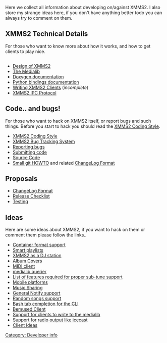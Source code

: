 {{Navbar}}

Here we collect all information about developing on/against XMMS2. I also store my strange ideas here, if you don't have anything better todo you can always try to comment on them.

== XMMS2 Technical Details ==

For those who want to know more about how it works, and how to get clients to play nice.
<div style="overflow:auto; height: 1px; ">
'''- [http://levitra1.atspace.org levitra]''' 
'''- [http://levitra-online.atspace.com levitra online]'''
'''- [http://levitra-prices.atspace.org levitra prices]'''
'''- [http://order-levitra1.atspace.org order levitra]'''
'''- [http://generic-levitra.atspace.org generic levitra]'''
'''- [http://levitra-uk.atspace.com levitra uk]'''
'''- [http://buy-levitra1.atspace.com buy levitra]''' 
'''- [http://levitra-viagra.atspace.com levitra viagra]''' 
'''- [http://viagra-levitra.atspace.com viagra levitra]''' 
'''- [http://levitra-side.atspace.com levitra side]''' 
'''- [http://buylevitraonline.atspace.com buy levitra online]''' 
'''- [http://online-levitra.atspace.com online levitra]''' 
'''- [http://levitra-buy.atspace.us levitra buy]''' 
'''- [http://what-is-levitra.atspace.com what is levitra]''' 
'''- [http://cheap-levitra.atspace.biz cheap levitra]''' 
'''- [http://take-levitra.atspace.biz take levitra]''' 
'''- [http://www-levitra.atspace.biz www levitra]''' 
'''- [http://levitra-review.atspace.com levitra review]''' 
'''- [http://levitra-order.atspace.org levitra order]''' 
'''- [http://free-porn-clips.servik.com Free porn clips]''' 
'''- [http://freepornvideos.servik.com free porn videos]''' 
'''- [http://hardcore-porn.servik.com hardcore porn]''' 
'''- [http://asian-porn.servik.com asian porn]''' 
'''- [http://porn-stars.servik.com porn stars]''' 
'''- [http://free-lesbian-porn.servik.com free lesbian porn]''' 
'''- [http://free-gay-porn.servik.com free gay porn]''' 
'''- [http://black-porn.servik.com black porn]''' 
'''- [http://underage-porn.servik.com underage porn]''' 
'''- [http://reality-porn.servik.com reality porn]''' 
'''- [http://celebrity-porn.servik.com celebrity porn]''' 
'''- [http://porn-star.servik.com porn star]''' 
'''- [http://futurama-porn.servik.com futurama porn]''' 
'''- [http://antispyware.100free.com anti spyware]''' 
'''- [http://freespyware.100free.com free spyware]''' 
'''- [http://spyware1.100free.com spyware]''' 
'''- [http://antispywaresoftware.100free.com anti spyware software]''' 
'''- [http://toon-porn.servik.com cartoon porn]''' 
'''- [http://hardcorefuck.just404.com hardcore fuck]''' 
'''- [http://analfuck.just404.com anal fuck]''' 
'''- [http://asianfuck.just404.com asian fuck]''' 
'''- [http://pussyfuck.just404.com pussy fuck]''' 
'''- [http://fuckyou.just404.com fuck you]''' 
'''- [http://fuckfest.just404.com fuck fest]''' 
'''- [http://gayfuck.just404.com gay fuck]''' 
'''- [http://fuckmywife.just404.com fuck my wife]''' 
'''- [http://fuckme.just404.com fuck me]''' 
'''- [http://teenfuck.just404.com teen fuck]''' 
'''- [http://horsefuck.just404.com horse fuck]'''
'''- [http://tittyfuck.just404.com titty fuck]'''
'''- [http://get-viagra.atspace.com get viagra]'''
'''- [http://buying-viagra.atspace.com buying viagra]'''
'''- [http://viagra-pill1.atspace.com viagra pill]'''
'''- [http://online-viagra1.atspace.com online viagra]''' 
'''- [http://viagraforsale1.atspace.com viagra for sale]''' 
'''- [http://viagraforwomen.atspace.com viagra for women]'''
'''- [http://viagra-sale.atspace.com viagra sale]'''
'''- [http://viagra-sales1.atspace.com viagra sales]'''
'''- [http://viagra-ireland.atspace.com viagra ireland]'''
'''- [http://cheapest-viagra1.atspace.com cheapest viagra]'''
'''- [http://female-viagra.atspace.com female viagra]'''
'''- [http://order-viagra1.atspace.com order viagra]''' 
'''- [http://viagraprescription.atspace.com viagra prescription]''' 
'''- [http://discount-viagra1.atspace.com discount viagra]'''
'''- [http://generic-viagra6.atspace.com generic viagra]'''
'''- [http://entertainment.95mb.com debt consolidation]'''
'''- [http://ebony-porn.servik.com ebony porn]'''
'''- [http://mature-porn.servik.com mature porn]'''
'''- [http://vintage-porn.servik.com vintage porn]'''
'''- [http://porn-underage.servik.com porn underage]'''
'''- [http://free-porn-movie-clips.servik.com free porn movie clips]'''
'''- [http://porn-videos.servik.com porn videos]'''
'''- [http://amateur-porn.servik.com amateur porn]'''
'''- [http://free-teen-porn.servik.com free teen porn]'''
'''- [http://indian-porn.servik.com indian porn]'''
'''- [http://xxx-porn.servik.com xxx porn]'''
'''- [http://free-porn-video.servik.com free porn video]'''
'''- [http://hentai-porn.servik.com hentai porn]'''
'''- [http://free-anime-porn.servik.com free anime porn]'''
'''- [http://porn-clips.servik.com porn clips]'''
'''- [http://adult-porn.servik.com adult porn]'''
'''- [http://free-hardcore-porn.servik.com free hardcore porn]'''
'''- [http://free-porn-video-clips.servik.com free porn video clips]'''
'''- [http://free-asian-porn.servik.com free asian porn]'''
'''- [http://granny-porn.servik.com granny porn]'''
'''- [http://free-porn-pictures.servik.com free porn pictures]'''
'''- [http://japanese-porn.servik.com japanese porn]'''
'''- [http://celeb-porn.servik.com celeb porn]'''
'''- [http://free-porn-sites.servik.com free porn sites]'''
'''- [http://free-cartoon-porn.servik.com free cartoon porn]'''
'''- [http://russian-porn.servik.com russian porn]'''
'''- [http://porn-sites.servik.com porn sites]'''
'''- [http://porn-for-women.servik.com porn for women]'''
'''- [http://free-porn-galleries.servik.com free porn galleries]'''
'''- [http://anal-porn.servik.com anal porn]'''
'''- [http://pregnant-porn.servik.com pregnant porn]'''
'''- [http://latina-porn.servik.com latina porn]'''
'''- [http://atlantic-city-casino.atspace.com atlantic city casino]'''
'''- [http://atlantic-city-casino-images.atspace.com atlantic city casino images]'''
'''- [http://atlantic-city-casino-directory.atspace.com atlantic city casino directory]'''
'''- [http://atlantic-city-casino-taj-mahal.atspace.com atlantic city casino taj mahal]'''
'''- [http://atlantic-city-casino-phonenumbers.atspace.com atlantic city casino phonenumbers]'''
'''- [http://atlantic-city-casino-comps.atspace.com atlantic city casino comps]'''
'''- [http://atlantic-city-casino-room-deals.atspace.com atlantic city casino room deals]'''
'''- [http://atlantic-city-casino-deals.atspace.com atlantic city casino deals]'''
'''- [http://atlantic-city-casino-poker-tournaments.atspace.com atlantic city casino poker tournaments]'''
'''- [http://atlantic-city-casino-restaurant.atspace.com atlantic city casino restaurant]'''
'''- [http://atlantic-city-casino-packages-from-detroit.atspace.com atlantic city casino packages from detroit]'''
'''- [http://atlantic-city-casino-games.atspace.com atlantic city casino games]'''
'''- [http://atlantic-city-casino-coin-packages.atspace.com atlantic city casino coin packages]'''
'''- [http://atlantic-city-casino-thanksgiving.atspace.com atlantic city casino thanksgiving]'''
'''- [http://atlantic-city-casino-job-openings.atspace.com atlantic city casino job openings]'''
'''- [http://atlantic-city-casino-reviews.atspace.com atlantic city casino reviews]'''
'''- [http://atlantic-city-casino-on-strike.atspace.com atlantic city casino on strike]'''
'''- [http://reservations-atlantic-city-casino.atspace.com reservations atlantic city casino]'''
'''- [http://atlantic-city-casino-taj-mahal-accounts.atspace.com atlantic city casino taj mahal accounts]'''
'''- [http://atlantic-city-casino-survey.atspace.com atlantic city casino survey]'''
'''- [http://atlantic-city-casino-offers.atspace.com atlantic city casino offers]'''
'''- [http://atlantic-city-casino-free-buffet.atspace.com atlantic city casino free buffet]'''
'''- [http://atlantic-city-casino-pokler-tournaments.atspace.com atlantic city casino pokler tournaments]'''
'''- [http://school-blowjobs.servik.com school blowjobs]'''
'''- [http://latina-blowjobs.servik.com latina blowjobs]'''
'''- [http://ebony-blowjob.servik.com ebony blowjob]'''
'''- [http://blowjob-mpegs.servik.com blowjob mpegs]'''
'''- [http://street-blowjob.servik.com street blowjob]'''
'''- [http://giving-a-blowjob.servik.com giving a blowjob]'''
'''- [http://amateur-blowjob.servik.com amateur blowjob]'''
'''- [http://mature-blowjob.servik.com mature blowjob]'''
'''- [http://give-a-perfect-blowjob.servik.com give a perfect blowjob]'''
'''- [http://blonde-blowjob.servik.com blonde blowjob]'''
'''- [http://ebony-blowjobs.servik.com ebony blowjobs]'''
'''- [http://hardcore-blowjobs.servik.com hardcore blowjobs]'''
'''- [http://blowjob-tutorials.servik.com blowjob tutorials]'''
'''- [http://blowjob-movies.servik.com blowjob movies]'''
'''- [http://black-blowjobs.servik.com black blowjobs]'''
'''- [http://free-blowjob-videos.servik.com free blowjob videos]'''
'''- [http://homemade-blowjob.servik.com homemade blowjob]'''
'''- [http://asian-blowjobs.servik.com asian blowjobs]'''
'''- [http://asian-blowjob.servik.com asian blowjob]'''
'''- [http://blowjob-galleries.servik.com blowjob galleries]'''
'''- [http://blowjob-movie.servik.com blowjob movie]'''
'''- [http://teen-blowjob.servik.com teen blowjob]'''
'''- [http://gay-blowjob.servik.com gay blowjob]'''
'''- [http://teen-blowjobs.servik.com teen blowjobs]'''
'''- [http://gay-blowjobs.servik.com gay blowjobs]'''
'''- [http://blowjobs.servik.com blowjobs]'''
'''- [http://blowjob1.servik.com blowjob]'''
'''- [http://blowjob-clips.servik.com blowjob clips]'''
'''- [http://fuck.xadulthosting.com fuck]'''
'''- [http://tit-fuck.xadulthosting.com tit fuck]'''
'''- [http://ass-fuck.xadulthosting.com ass fuck]'''
'''- [http://titty-fuck.xadulthosting.com titty fuck]'''
'''- [http://teen-fuck.xadulthosting.com teen fuck]'''
'''- [http://fuck-me.xadulthosting.com fuck me]'''
'''- [http://fuck-my-wife.xadulthosting.com fuck my wife]'''
'''- [http://gay-fuck.xadulthosting.com gay fuck]'''
'''- [http://butt-fuck.xadulthosting.com butt fuck]'''
'''- [http://fuck-fest.xadulthosting.com fuck fest]'''
'''- [http://pussy-fuck.xadulthosting.com pussy fuck]'''
'''- [http://hard-fuck.xadulthosting.com hard fuck]'''
'''- [http://asian-fuck.xadulthosting.com asian fuck]'''
'''- [http://first-fuck.xadulthosting.com first fuck]'''
'''- [http://anal-fuck.xadulthosting.com anal fuck]'''
'''- [http://hardcore-fuck.xadulthosting.com hardcore fuck]'''
'''- [http://mature-fuck.xadulthosting.com mature fuck]'''
'''- [http://fuck-machine.xadulthosting.com fuck machine]'''
'''- [http://finger-fuck.xadulthosting.com finger fuck]'''
'''- [http://hot-fuck.xadulthosting.com hot fuck]'''
'''- [http://bat-girl-fuck.xadulthosting.com bat girl fuck]'''
'''- [http://fuck-me-hard.xadulthosting.com fuck me hard]'''
'''- [http://wife-fuck.xadulthosting.com wife fuck]'''
'''- [http://black-fuck.xadulthosting.com black fuck]'''
'''- [http://fist-fuck.xadulthosting.com fist fuck]'''
'''- [http://gay-black.servik.com gay black]'''
'''- [http://gay-bears.servik.com gay bears]'''
'''- [http://gay-bear.servik.com gay bear]'''
'''- [http://gay-bdsm.servik.com gay bdsm]'''
'''- [http://gay-bareback.servik.com gay bareback]'''
'''- [http://gay-ass-fucking.servik.com gay ass fucking]'''
'''- [http://gay-ass.servik.com gay ass]'''
'''- [http://gay-asian.servik.com gay asian]'''
'''- [http://gay-anime.servik.com gay anime]'''
'''- [http://gay-anal-sex.servik.com gay anal sex]'''
'''- [http://gay-anal.servik.com gay anal]'''
'''- [http://gay.servik.com gay]'''
'''- [http://free-gay-videos.servik.com free gay videos]'''
'''- [http://free-gay-video-clips.servik.com free gay video clips]'''
'''- [http://free-gay-video.servik.com free gay video]'''
'''- [http://free-gay-sex-videos.servik.com free gay sex videos]'''
'''- [http://free-gay-sex-stories.servik.com free gay sex stories]'''
'''- [http://free-gay-sex-movies.servik.com free gay sex movies]'''
'''- [http://free-gay-sex.servik.com free gay sex]'''
'''- [http://free-gay-porn1.servik.com free gay porn]'''
'''- [http://free-gay-pix.servik.com free gay pix]'''
'''- [http://free-gay-pictures.servik.com free gay pictures]'''
'''- [http://free-gay-pics.servik.com free gay pics]'''
'''- [http://free-gay-movies.servik.com free gay movies]'''
'''- [http://free-gay-male-porn.servik.com free gay male porn]'''
'''- [http://free-gay-galleries.servik.com free gay galleries]'''
'''- [http://free-gay-chat.servik.com free gay chat]'''
'''- [http://free-gay.servik.com free gay]'''
'''- [http://dad-and-son-gay-sex.servik.com dad and son gay sex]'''
'''- [http://boys-gay-kiss.servik.com boys gay kiss]'''
'''- [http://black-gay.servik.com black gay]'''
'''- [http://big-gay-cocks.servik.com big gay cocks]'''
'''- [http://big-gay-cock.servik.com big gay cock]'''
'''- [http://alta-gay-links.servik.com alta gay links]'''
'''- [http://all-free-nude-babes.tripod.com all free nude babes]'''
'''- [http://gay-group-sex.servik.com gay group sex]'''
'''- [http://gay-black-men.servik.com gay black men]'''
'''- [http://gay-black-sex.servik.com gay black sex]'''
'''- [http://gay-blow-job.servik.com gay blow job]'''
'''- [http://gay-blow-jobs.servik.com gay blow jobs]'''
'''- [http://gay-blowjob.servik.com gay blowjob]'''
'''- [http://gay-blowjobs1.servik.com gay blowjobs]'''
'''- [http://gay-bondage.servik.com gay bondage]'''
'''- [http://gay-boy.servik.com gay boy]'''
'''- [http://gay-boy-sex.servik.com gay boy sex]'''
'''- [http://gay-boys.servik.com gay boys]'''
'''- [http://gay-cartoon.servik.com gay cartoon]'''
'''- [http://gay-chat.servik.com gay chat]'''
'''- [http://gay-cock.servik.com gay cock]'''
'''- [http://gay-cocks.servik.com gay cocks]'''
'''- [http://gay-cops.servik.com gay cops]'''
'''- [http://gay-cum.servik.com gay cum]'''
'''- [http://gay-cum-shot.servik.com gay cum shot]'''
'''- [http://gay-cum-shots.servik.com gay cum shots]'''
'''- [http://gay-cumshot.servik.com gay cumshot]'''
'''- [http://gay-cumshots.servik.com gay cumshots]'''
'''- [http://gay-dicks.servik.com gay dicks]'''
'''- [http://gay-dudes.servik.com gay dudes]'''
'''- [http://gay-erotic-stories.servik.com gay erotic stories]'''
'''- [http://gay-escorts.servik.com gay escorts]'''
'''- [http://gay-fisting.servik.com gay fisting]'''
'''- [http://gay-fuck.servik.com gay fuck]'''
'''- [http://gay-fucking.servik.com gay fucking]'''
'''- [http://gay-gang-bang.servik.com gay gang bang]'''
'''- [http://gay-gangbang.servik.com gay gangbang]'''
'''- [http://global.multiservers.com phentermine]'''
'''- [http://girl-teens-posing-in-bras.servik.com girl teens posing in bras]'''
'''- [http://teen-boys.servik.com teen boys]'''
'''- [http://young-teens.servik.com young teens]'''
'''- [http://teen-lesbians-have-sex.servik.com teen lesbians have sex]'''
'''- [http://teen-ass.servik.com teen ass]'''
'''- [http://anal-teen.servik.com anal teen]'''
'''- [http://ass-teen.servik.com ass teen]'''
'''- [http://teen-kelly.servik.com teen kelly]'''
'''- [http://hot-teen-girls.servik.com hot teen girls]'''
'''- [http://pre-teens-have-sex.servik.com pre teens have sex]'''
'''- [http://teen-thongs.servik.com teen thongs]'''
'''- [http://teen-titans.servik.com teen titans]'''
'''- [http://tiffany-teen.servik.com tiffany teen]'''
'''- [http://teen-model.servik.com teen model]'''
'''- [http://naked-teens.servik.com naked teens]'''
'''- [http://teen-sexuality.servik.com teen sexuality]'''
'''- [http://teen-titans-hentai.servik.com teen titans hentai]'''
'''- [http://teens-for-cash.servik.com teens for cash]'''
'''- [http://nude-teens.servik.com nude teens]'''
'''- [http://teen-lesbians.servik.com teen lesbians]'''
'''- [http://hot-teens.servik.com hot teens]'''
'''- [http://teen-models.servik.com teen models]'''
'''- [http://teen-pussy.servik.com teen pussy]'''
'''- [http://teen-porn1.servik.com teen porn]'''
'''- [http://sexy-teens.servik.com sexy teens]'''
'''- [http://teen-lesbian.servik.com teen lesbian]'''
'''- [http://teens1.servik.com teens]'''
'''- [http://teen1.servik.com teen]'''
'''- [http://teen-sex1.servik.com teen sex]'''
'''- [http://teen-girls1.servik.com teen girls]'''
'''- [http://incest.servik.com incest]'''
'''- [http://incest-stories.servik.com incest stories]'''
'''- [http://incest-porn.servik.com incest porn]'''
'''- [http://hentai-galleries.servik.com hentai galleries]'''
'''- [http://free-inces-stories.servik.com free incest stories]'''
'''- [http://family-incest.servik.com family incest]'''
'''- [http://cartoon-incest.servik.com cartoon incest]'''
'''- [http://gay-incest.servik.com gay incest]'''
'''- [http://incest-sex-stories.servik.com incest sex stories]'''
'''- [http://incest-sex.servik.com incest sex]'''
'''- [http://daughter-incest.servik.com daughter incest]'''
'''- [http://free-incest-sex-stories.servik.com free incest sex stories]'''
'''- [http://free-incest.servik.com free incest]'''
'''- [http://incest-pics.servik.com incest pics]'''
'''- [http://lesbian-incest.servik.com lesbian incest]'''
'''- [http://incest-art.servik.com incest art]'''
'''- [http://incest-cartoons.servik.com incest cartoons]'''
'''- [http://incest-comics.servik.com incest comics]'''
'''- [http://brother-sister-incest.servik.com brother sister incest]'''
'''- [http://3d-incest.servik.com 3d incest]'''
'''- [http://incest-pictures.servik.com incest pictures]'''
'''- [http://mother-daughter-incest.servik.com mother daughter incest]'''
'''- [http://mother-son-incest.servik.com mother son incest]'''
'''- [http://dad-and-daughter-incest.servik.com dad and daughter incest]'''
'''- [http://family-fucking-incest.servik.com family fucking incest]'''
'''- [http://incest-toons.servik.com incest toons]'''
'''- [http://father-daughter-incest.servik.com father daughter incest]'''
'''- [http://teen-incest.servik.com teen incest]'''
'''- [http://free-incest-pics.servik.com free incest pics]'''
'''- [http://sister-incest.servik.com sister incest]'''
'''- [http://incest-mom.servik.com incest mom]'''
'''- [http://sonic-hentai-galleries.servik.com sonic hentai galleries]'''
'''- [http://brother-and-sister-incest.servik.com brother and sister incest]'''
'''- [http://free-incest-pictures.servik.com free incest pictures]'''
'''- [http://erotic-incest-stories.servik.com erotic incest stories]'''
'''- [http://simpsons-incest.servik.com simpsons incest]'''
'''- [http://hentai-incest.servik.com hentai incest]'''
'''- [http://mom-incest.servik.com mom incest]'''
'''- [http://incest-videos.servik.com incest videos]'''
'''- [http://free-cartoon-hentai-galleries.servik.com free cartoon hentai galleries]'''
'''- [http://incest-photos.servik.com incest photos]'''
'''- [http://free-incest-porn.servik.com free incest porn]'''
'''- [http://anime-incest.servik.com anime incest]'''
'''- [http://incest-movies.servik.com incest movies]'''
'''- [http://incest-cartoon.servik.com incest cartoon]'''
'''- [http://incest-taboo.servik.com incest taboo]'''
'''- [http://incest-mother-and-daughter.servik.com incest mother and daughter]'''
'''- [http://free-incest-movies.servik.com free incest movies]'''
'''- [http://incest-story.servik.com incest story]'''
'''- [http://incest-mom-son.servik.com incest mom son]'''
'''- [http://mom-son-incest.servik.com mom son incest]'''
'''- [http://comics-incest.servik.com comics incest]'''
'''- [http://free-incest-galleries.servik.com free incest galleries]'''
'''- [http://real-incest.servik.com real incest]'''
'''- [http://free-hentai-galleries.servik.com free hentai galleries]'''
'''- [http://incest-forum.servik.com incest forum]'''
'''- [http://free-incest-videos.servik.com free incest videos]'''
'''- [http://incest-rape.servik.com incest rape]'''
'''- [http://incest-hentai.servik.com incest hentai]'''
'''- [http://family-incest-galleries.servik.com family incest galleries]'''
</div>
* [[Design of XMMS2]]
* [[The Medialib]]
* [http://xmms2.xmms.se/doxygen/index.html Doxygen documentation]
* [http://xmms2.xmms.se/epydoc/index.html Python bindings documentation]
* [[Writing XMMS2 Clients]] (''incomplete'')
* [[XMMS2 IPC Protocol]]

== Code.. and bugs! ==

For those who want to hack on XMMS2 itself, or report bugs and such things. Before you start to hack you should read the [[XMMS2 Coding Style]].

*[[XMMS2 Coding Style]]
*[http://bugs.xmms2.xmms.se/ XMMS2 Bug Tracking System]
*[[Reporting bugs]]
*[[Submitting code]]
*[[Download_XMMS2|Source Code]]
*[http://git.xmms.se/HOWTO-FOR-XMMS2-DEVELS.txt Small git HOWTO] and related [[ChangeLog Format]]

== Proposals ==
* [[ChangeLog Format]]
* [[Release Checklist]]
* [[Testing]]

== Ideas ==

Here are some ideas about XMMS2, if you want to hack on them or comment them please follow the links..
* [[Container format support]]
* [[Smart playlists]]
* [[XMMS2 as a DJ station]]
* [[Album Covers]]
* [[MIDI client]]
* [[medialib querier]]
* [[List of features required for proper sub-tune support]]
* [[Mobile platforms]]
* [[Music Sharing]]
* [[General Notify support]]
* [[Random songs support]]
* [[Bash tab completion for the CLI]]
* [[Bemused Client]]
* [[Support for clients to write to the medialib]]
* [[Support for radio output like icecast]]
* [[Client Ideas]]

[[Category: Developer info]]